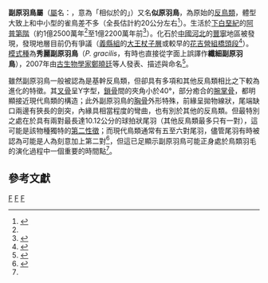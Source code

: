 {{Automatic Taxobox
| taxon = Paraprotopteryx
| authority = [[鄭曉廷|Zheng]] ''et al.'', 2007
| fossil_range =[[白堊紀|白堊紀]]前期, {{fossil range|122|125}}
| type_species = '''秀麗副原羽鳥 <br>''Paraprotopteryx gracilis'''''
| type_species_authority = Zheng, [[張子慧（鳥類學家）|Zhang]] & [[侯連海|Hou]], 2007
}}

'''副原羽鳥屬'''（[[屬|屬]]名：{{lang|la|''Paraprotopteryx''}}，意為「相似於{{link-en|原羽鳥|Protopteryx}}的」）又名'''似原羽鳥'''，為原始的[[反鳥亞綱|反鳥類]]，體型大致上和中小型的雀鳥差不多（全長估計約20公分左右<ref>{{cite book | author = Matthew P. Martyniuk | title = "A Field Guide to Mesozoic Birds and Other Winged Dinosaurs" | publisher = Pan Aves | year = 2012 | page = pp.120–121 | isbn = 978-0-988-5965-0-4 }}</ref>）。生活於[[下白堊紀|下白堊紀]]的[[阿普第階|阿普第階]]（約1億2500萬年<ref name = Zheng/>至1億2200萬年前<ref>{{cite journal | author = Zhou, Z. | title = "Evolutionary radiation of the Jehol Biota: chronological and ecological perspectives" | journal = Geological Journal | volume = 41 | pages = 377–393 | year = 2006 | url = http://www.ivpp.cas.cn/qt/papers/201206/P020120601559256800085.pdf | access-date = 2017-01-27 | archive-url = https://web.archive.org/web/20170202051335/http://www.ivpp.cas.cn/qt/papers/201206/P020120601559256800085.pdf | archive-date = 2017-02-02 | dead-url = yes }}</ref>）。化石於[[中國|中國]][[河北|河北]]的[[豐寧|豐寧]]地區被發現，發現地層目前仍有爭議（[[義縣組|義縣組]]的[[大王杖子層|大王杖子層]]或較早的[[花吉營組|花吉營組]][[橋頭段|橋頭段]]<ref>{{cite journal | author = Jin, F.; Zhang, F.; Li, Z.; Zhang, J.; Li, C.; Zhou, Z. | title = "On the horizon of ''Protopteryx'' and the early vertebrate fossil assemblages of the Jehol Biota" | journal = Chinese Science Bulletin | volume = 53 | issue = 18 | pages = 2820–2827 | year = 2008 | url = http://124.16.247.197:8080/handle/311034/1570?mode=full&submit_simple=Show+full+item+record | access-date = 2017-01-27 | archive-url = https://web.archive.org/web/20170202073905/http://124.16.247.197:8080/handle/311034/1570?mode=full&submit_simple=Show+full+item+record | archive-date = 2017-02-02 | dead-url = yes }}</ref>）。[[模式種|模式種]]為'''秀麗副原羽鳥'''（''P. gracilis''，有時也直接從字面上誤譯作'''纖細副原羽鳥'''），2007年由[[古生物學家|古生物學家]][[鄭曉廷|鄭曉廷]]等人發表、描述與命名<ref name = Zheng>{{cite journal | author = Zheng, X.; Zhang, Z.; Hou, L. | title = "A new enantiornithine bird with four long rectrices from the Early Cretaceous of northern Hebei, China" | journal = Acta Geologica Sinica | volume = 81 | issue = 5 | pages = 703–708 | year = 2007 | url = https://www.researchgate.net/publication/227673515_A_New_Enantiornitine_Bird_with_Four_Long_Rectrices_from_the_Early_Cretaceous_of_Northern_Hebei_China | access-date = 2017-01-27 | archive-date = 2019-04-10 | archive-url = https://web.archive.org/web/20190410004240/https://www.researchgate.net/publication/227673515_A_New_Enantiornitine_Bird_with_Four_Long_Rectrices_from_the_Early_Cretaceous_of_Northern_Hebei_China | dead-url = no }}</ref>。

雖然副原羽鳥一般被認為是基幹反鳥類，但卻具有多項和其他反鳥類相比之下較為進化的特徵。其[[叉骨|叉骨]]呈Y字型，[[鎖骨|鎖骨]]間的夾角小於40°，部分癒合的[[腕掌骨|腕掌骨]]，都明顯接近現代鳥類的構造；此外副原羽鳥的[[胸骨|胸骨]]外形特殊，前緣呈拋物線狀，尾端缺口兩邊有狹長的劍突，內緣具相當程度的彎曲，也有別於其他的反鳥類。但最特別之處在於具有兩對最長達10.12公分的球拍狀尾羽（其他反鳥類最多只有一對），這可能是該物種獨特的[[第二性徵|第二性徵]]；而現代鳥類通常有五至六對尾羽，儘管尾羽有時被認為可能是人為刻意加上第二對<ref>{{cite journal | author = O' Connor, J.K.; Chiappe, L.M.; Chuong, C.; Bottjer, D.J.; You, H. | title = "Homology and Potential Cellular and Molecular Mechanisms for the Development of Unique Feather Morphologies in Early Birds" | journal = Geosciences | volume = 2 | pages = 157–177 | year = 2012 | url = http://www.mdpi.com/2076-3263/2/3/157 | access-date = 2017-01-28 | archive-date = 2020-10-22 | archive-url = https://web.archive.org/web/20201022225837/https://www.mdpi.com/2076-3263/2/3/157 | dead-url = no }}</ref>，但這已足顯示副原羽鳥可能正身處於鳥類羽毛的演化過程中一個重要的時間點<ref name = Zheng/>。

== 參考文獻 ==
{{Reflist}}
{{Paraves|E.}}
{{Taxonbar|from=Q4405255}}

[[Category:反鳥亞綱|F]]
[[Category:白堊紀鳥類|F]]
[[Category:_2007年描述的分类群|F]]